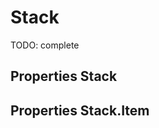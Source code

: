 

<Meta title="Components/Stack" component={Stack} />

# Stack

TODO: complete

<Preview>
  <Story name="default" parameters={{ decorators: [withKnobs, withA11y] }}>
    <Stack
      justify={select("justify", [
        "flex-start",
        "center",
        "flex-end",
        "space-between",
      ])}
      align={select("align", ["flex-start", "center", "flex-end", "stretch"])}
      spacing={select("spacing", ["base", "tight"])}
      column={boolean("column", false)}
      wrap={boolean("wrap", false)}
    >
      <Stack.Item fill={boolean("fill", false)}>
        <Title>Title</Title>
      </Stack.Item>
      <Stack.Item>
        <Label id="label" label={text("label", "Label")} />
      </Stack.Item>
    </Stack>
  </Story>
</Preview>

## Properties Stack

<Props of={Stack} />

## Properties Stack.Item

<Props of={Stack.Item.type} />
